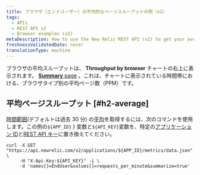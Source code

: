 ```yaml
---
title: ブラウザ（エンドユーザー）の平均的なページスループットの例（v2）
tags:
  - APIs
  - REST API v2
  - Browser examples (v2)
metaDescription: How to use the New Relic REST API (v2) to get your average browser page throughput time.
freshnessValidatedDate: never
translationType: machine
---
```


ブラウザの平均スループットは、 **Throughput by browser** チャートの右上に表示されます。 [**Summary** page](/docs/browser/new-relic-browser/getting-started/browser-overview-website-performance-glance#viewing) 。これは、チャートに表示されている時間帯における、ブラウザタイプ別の平均ページ数（PPM）です。

## 平均ページスループット [#h2-average]

[時間範囲](/docs/apm/apis/requirements/specifying-time-range-api-v2)(デフォルトは過去 30 分) の[平均](/docs/apm/apis/requirements/calculating-average-metric-values-summarize)を取得するには、次のコマンドを使用します。この例の`${APP_ID}` } 変数と`${API_KEY}`変数を、特定の[アプリケーション ID](/docs/apm/apis/requirements/identification-code)と[REST API キー](/docs/apis/rest-api-v2/requirements/rest-api-key#viewing)に置き換えてください。

```
curl -X GET "https://api.newrelic.com/v2/applications/${APP_ID}/metrics/data.json" \
     -H "X-Api-Key:${API_KEY}" -i \
     -d 'names[]=EndUser&values[]=requests_per_minute&summarize=true'
```
